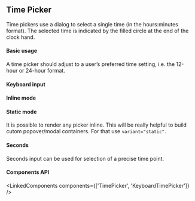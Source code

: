 

<PageMeta component="Timepicker" />


## Time Picker

Time pickers use a dialog to select a single time (in the hours:minutes format).
The selected time is indicated by the filled circle at the end of the clock hand.

<Ad />

#### Basic usage
A time picker should adjust to a user’s preferred time setting, i.e. the 12-hour or 24-hour format.

<Example source={BasicTimePicker} />

#### Keyboard input

<Example source={KeyboardTimePicker} />

#### Inline mode

<Example source={InlineTimePicker} />

#### Static mode

It is possible to render any picker inline. This will be really helpful to build cutom popover/modal containers.
For that use `variant="static"`.

<Example paddingBottom source={StaticTimePicker} />

#### Seconds
Seconds input can be used for selection of a precise time point.

<Example source={SecondsTimePicker} />

#### Components API

<LinkedComponents components={['TimePicker', 'KeyboardTimePicker']} />
